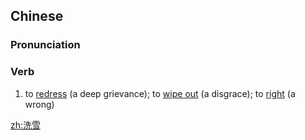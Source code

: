 ==Chinese==
{{zh-forms}}

===Pronunciation===
{{zh-pron
|m=xǐxuě
|c=sai2 syut3
|cat=v
}}

===Verb===
{{zh-verb}}

# to [[redress]] (a deep grievance); to [[wipe out]] (a disgrace); to [[right]] (a wrong)

[[zh:洗雪]]